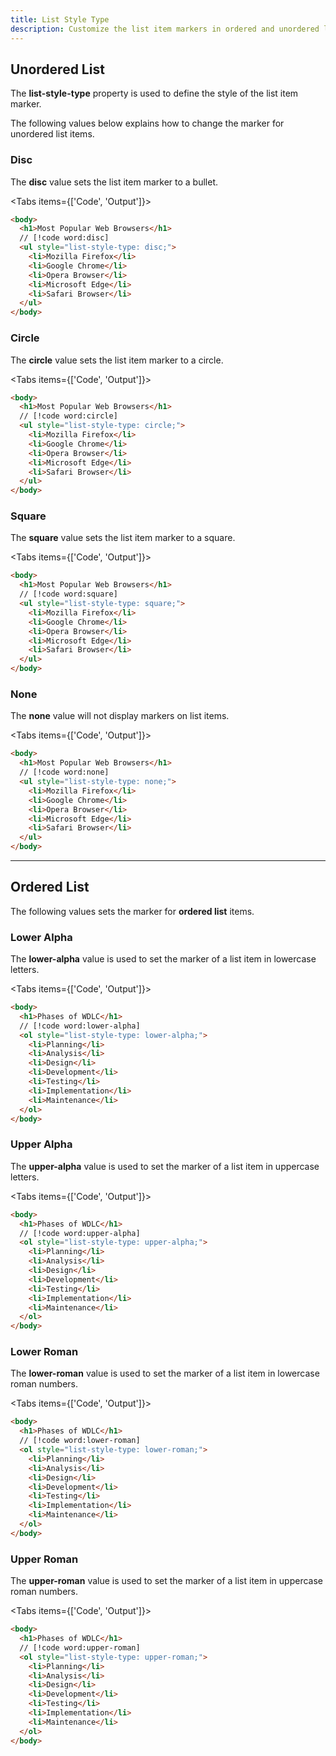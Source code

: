 ```yaml
---
title: List Style Type
description: Customize the list item markers in ordered and unordered lists using the list-style-type property.
---
```


## Unordered List

The **list-style-type** property is used to define the style of the list item marker.

The following values below explains how to change the marker for unordered list items.

### Disc

The **disc** value sets the list item marker to a bullet.

<Tabs items={['Code', 'Output']}>
<Tab value="Code">

```html
<body>
  <h1>Most Popular Web Browsers</h1>
  // [!code word:disc]
  <ul style="list-style-type: disc;">
    <li>Mozilla Firefox</li>
    <li>Google Chrome</li>
    <li>Opera Browser</li>
    <li>Microsoft Edge</li>
    <li>Safari Browser</li>
  </ul>
</body>
```

</Tab>
<Tab value="Output">

<UnorderedList type="disc" position="inside" />

</Tab>
</Tabs>

### Circle

The **circle** value sets the list item marker to a circle.

<Tabs items={['Code', 'Output']}>
<Tab value="Code">

```html
<body>
  <h1>Most Popular Web Browsers</h1>
  // [!code word:circle]
  <ul style="list-style-type: circle;">
    <li>Mozilla Firefox</li>
    <li>Google Chrome</li>
    <li>Opera Browser</li>
    <li>Microsoft Edge</li>
    <li>Safari Browser</li>
  </ul>
</body>
```

</Tab>
<Tab value="Output">

<UnorderedList type="circle" position="inside" />

</Tab>
</Tabs>

### Square

The **square** value sets the list item marker to a square.

<Tabs items={['Code', 'Output']}>
<Tab value="Code">

```html
<body>
  <h1>Most Popular Web Browsers</h1>
  // [!code word:square]
  <ul style="list-style-type: square;">
    <li>Mozilla Firefox</li>
    <li>Google Chrome</li>
    <li>Opera Browser</li>
    <li>Microsoft Edge</li>
    <li>Safari Browser</li>
  </ul>
</body>
```

</Tab>
<Tab value="Output">

<UnorderedList type="square" position="inside" />

</Tab>
</Tabs>

### None

The **none** value will not display markers on list items.

<Tabs items={['Code', 'Output']}>
<Tab value="Code">

```html
<body>
  <h1>Most Popular Web Browsers</h1>
  // [!code word:none]
  <ul style="list-style-type: none;">
    <li>Mozilla Firefox</li>
    <li>Google Chrome</li>
    <li>Opera Browser</li>
    <li>Microsoft Edge</li>
    <li>Safari Browser</li>
  </ul>
</body>
```

</Tab>
<Tab value="Output">

<UnorderedList type="none" position="inside" />

</Tab>
</Tabs>

-----

## Ordered List

The following values sets the marker for **ordered list** items.

### Lower Alpha

The **lower-alpha** value is used to set the marker of a list item in lowercase letters.

<Tabs items={['Code', 'Output']}>
<Tab value="Code">

```html
<body>
  <h1>Phases of WDLC</h1>
  // [!code word:lower-alpha]
  <ol style="list-style-type: lower-alpha;">
    <li>Planning</li>
    <li>Analysis</li>
    <li>Design</li>
    <li>Development</li>
    <li>Testing</li>
    <li>Implementation</li>
    <li>Maintenance</li>
  </ol>
</body>
```

</Tab>
<Tab value="Output">

<OrderedList type="lower-alpha" listStyle="type" position="inside" />

</Tab>
</Tabs>

### Upper Alpha

The **upper-alpha** value is used to set the marker of a list item in uppercase letters.

<Tabs items={['Code', 'Output']}>
<Tab value="Code">

```html
<body>
  <h1>Phases of WDLC</h1>
  // [!code word:upper-alpha]
  <ol style="list-style-type: upper-alpha;">
    <li>Planning</li>
    <li>Analysis</li>
    <li>Design</li>
    <li>Development</li>
    <li>Testing</li>
    <li>Implementation</li>
    <li>Maintenance</li>
  </ol>
</body>
```

</Tab>
<Tab value="Output">

<OrderedList type="upper-alpha" listStyle="type" position="inside" />

</Tab>
</Tabs>

### Lower Roman

The **lower-roman** value is used to set the marker of a list item in lowercase roman numbers.

<Tabs items={['Code', 'Output']}>
<Tab value="Code">

```html
<body>
  <h1>Phases of WDLC</h1>
  // [!code word:lower-roman]
  <ol style="list-style-type: lower-roman;">
    <li>Planning</li>
    <li>Analysis</li>
    <li>Design</li>
    <li>Development</li>
    <li>Testing</li>
    <li>Implementation</li>
    <li>Maintenance</li>
  </ol>
</body>
```

</Tab>
<Tab value="Output">

<OrderedList type="lower-roman" listStyle="type" position="inside" />

</Tab>
</Tabs>

### Upper Roman

The **upper-roman** value is used to set the marker of a list item in uppercase roman numbers.

<Tabs items={['Code', 'Output']}>
<Tab value="Code">

```html
<body>
  <h1>Phases of WDLC</h1>
  // [!code word:upper-roman]
  <ol style="list-style-type: upper-roman;">
    <li>Planning</li>
    <li>Analysis</li>
    <li>Design</li>
    <li>Development</li>
    <li>Testing</li>
    <li>Implementation</li>
    <li>Maintenance</li>
  </ol>
</body>
```

</Tab>
<Tab value="Output">

<OrderedList type="upper-roman" listStyle="type" position="inside" />

</Tab>
</Tabs>
